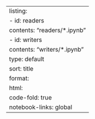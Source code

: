 ---
listing: 
  - id: readers
    contents: "readers/*.ipynb"
  - id: writers
    contents: "writers/*.ipynb"
type: default
sort: title
format:
  html:
    code-fold: true
notebook-links: global
---